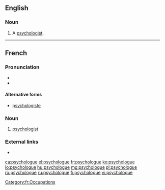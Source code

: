 ==English==

===Noun===
{{en-noun}}

# {{lb|en|dated}} A [[psychologist]].

----

==French==
{{wikipedia|lang=fr}}

===Pronunciation===
* {{IPA|/psi.kɔ.lɔɡ/|lang=fr}}
* {{audio|Fr-psychologue.ogg|psychologue|lang=fr}}

====Alternative forms====
* [[psychologiste]]

===Noun===
{{fr-noun|mf}}

# [[psychologist]]

===External links===
* {{R:TLFi}}

[[Category:fr:Occupations]]

[[ca:psychologue]]
[[el:psychologue]]
[[fr:psychologue]]
[[ko:psychologue]]
[[io:psychologue]]
[[hu:psychologue]]
[[mg:psychologue]]
[[pl:psychologue]]
[[ro:psychologue]]
[[ru:psychologue]]
[[fi:psychologue]]
[[vi:psychologue]]